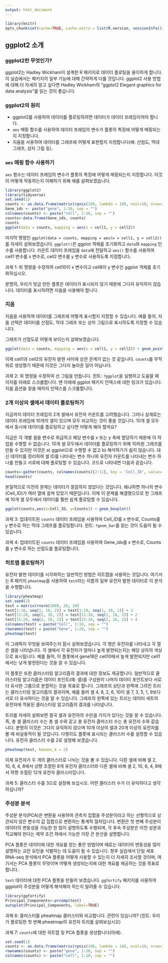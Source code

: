 ```yaml
---
output: html_document
---
```


```r
library(knitr)
opts_chunk$set(cache=TRUE, cache.extra = list(R.version, sessionInfo()))
```
## ggplot2 소개

### ggplot2란 무엇인가?

ggplot2는 Hadley Wickham이 설계한 R 패키지로 데이터 플로팅을 용이하게 합니다. 이 실습에서는 패키지의 일부 기능에 대해 간략하게 다룰 것입니다. ggplot2 사용 방법에 대해 더 자세히 알고 싶다면 Hadley Wickham의 "ggplot2 Elegant graphics for data analysis"를 읽는 것이 좋습니다.


### ggplot2의 원리

* ggplot2를 사용하여 데이터를 플로팅하려면 데이터가 데이터 프레임이어야 합니다.
* `aes` 매핑 함수를 사용하여 데이터 프레임의 변수가 플롯의 특징에 어떻게 매핑되는지 지정합니다.
* 지옴을 사용하여 데이터를 그래프에 어떻게 표현할지 지정합니다(예: 산점도, 막대 그래프, 상자 그림 등).

### `aes` 매핑 함수 사용하기

`aes` 함수는 데이터 프레임의 변수가 플롯의 특징에 어떻게 매핑되는지 지정합니다. 이것이 어떻게 작동하는지 이해하기 위해 예를 살펴보겠습니다.

```R
library(ggplot2)
library(tidyverse)
set.seed(1)
counts <- as.data.frame(matrix(rpois(100, lambda = 10), ncol=10, nrow=10))
Gene_ids <- paste("gene", 1:10, sep = "")
colnames(counts) <- paste("cell", 1:10, sep = "")
counts<-data.frame(Gene_ids, counts)
counts
ggplot(data = counts, mapping = aes(x = cell1, y = cell2))
```

마지막 명령인 `ggplot(data = counts, mapping = aes(x = cell1, y = cell2))`를 자세히 살펴보겠습니다. `ggplot()`은 ggplot 객체를 초기화하고 `data`와 `mapping` 인수를 사용합니다. 카운트 데이터 프레임을 `data`에 전달하고 `aes()` 함수를 사용하여 cell1 변수를 x 변수로, cell2 변수를 y 변수로 사용하도록 지정합니다.

과제 1: 위 명령을 수정하여 cell10이 x 변수이고 cell8이 y 변수인 ggplot 객체를 초기화하십시오.

분명히, 우리가 방금 만든 플롯은 데이터가 표시되지 않기 때문에 그다지 유익하지 않습니다. 데이터를 표시하려면 지옴을 사용해야 합니다.

### 지옴

지옴을 사용하여 데이터를 그래프에 어떻게 표시할지 지정할 수 있습니다. 예를 들어, 지옴 선택은 데이터를 산점도, 막대 그래프 또는 상자 그림으로 표시하도록 지정할 수 있습니다.

그래프가 산점도로 어떻게 보이는지 살펴보겠습니다.

```R
ggplot(data = counts, mapping = aes(x = cell1, y = cell2)) + geom_point()
```

이제 cell1과 cell2의 유전자 발현 사이에 상관 관계가 없는 것 같습니다. `counts`를 무작위로 생성했기 때문에 이것은 그다지 놀라운 일이 아닙니다.

과제 2: 위 명령을 수정하여 선 그림을 만듭니다. 힌트: `?ggplot`을 실행하고 도움말 페이지를 아래로 스크롤합니다. 맨 아래에 ggplot 패키지 인덱스에 대한 링크가 있습니다. 지옴 옵션을 찾을 때까지 인덱스를 스크롤합니다.

### 2개 이상의 셀에서 데이터 플로팅하기

지금까지 데이터 프레임의 2개 셀에서 유전자 카운트를 고려했습니다. 그러나 실제로는 데이터 프레임에 10개의 셀이 있으며 모두 비교하는 것이 좋을 것입니다. 10개 셀 모두에서 동시에 데이터를 플로팅하고 싶다면 어떻게 해야 할까요?

지금은 각 개별 셀을 변수로 취급하고 해당 변수를 x 또는 y 축에 할당하기 때문에 이 작업을 수행할 수 없습니다. 10개 셀 모두에서 데이터를 플로팅하기 위해 10차원 그래프를 만들 수 있지만 이것은 a) ggplot으로 수행할 수 없고 b) 해석하기가 쉽지 않습니다. 대신 데이터를 정리하여 셀 ID를 나타내는 변수 하나와 유전자 카운트를 나타내는 변수 하나를 만들고 서로에 대해 플로팅할 수 있습니다. 코드로 나타내면 다음과 같습니다.

```R
counts<-gather(counts, colnames(counts)[2:11], key = 'Cell_ID', value='Counts')
head(counts)
```

본질적으로 이전의 문제는 데이터가 깔끔하지 않았다는 것입니다. 왜냐하면 하나의 변수(Cell_ID)가 여러 열에 걸쳐 있었기 때문입니다. 이제 이 문제를 해결했으므로 한 그래프에 10개 셀 모두에서 데이터를 훨씬 쉽게 플로팅할 수 있습니다.

```R
ggplot(counts,aes(x=Cell_ID, y=Counts)) + geom_boxplot()
```

과제 3: 업데이트된 `counts` 데이터 프레임을 사용하여 Cell_ID를 x 변수로, Counts를 y 변수로 하는 막대 그래프를 플로팅합니다. 힌트: `?geom_bar`를 읽는 것이 도움이 될 수 있습니다.

과제 4: 업데이트된 `counts` 데이터 프레임을 사용하여 Gene_ids를 x 변수로, Counts를 y 변수로 하는 산점도를 플로팅합니다.

### 히트맵 플로팅하기

유전자 발현 데이터를 시각화하는 일반적인 방법은 히트맵을 사용하는 것입니다. 여기서는 R 패키지 `pheatmap`을 사용하여 `test`라는 이름의 일부 유전자 발현 데이터로 이 분석을 수행합니다.

```R
library(pheatmap)
set.seed(2)
test = matrix(rnorm(200), 20, 10)
test[1:10, seq(1, 10, 2)] = test[1:10, seq(1, 10, 2)] + 3
test[11:20, seq(2, 10, 2)] = test[11:20, seq(2, 10, 2)] + 2
test[15:20, seq(2, 10, 2)] = test[15:20, seq(2, 10, 2)] + 4
colnames(test) = paste("Cell", 1:10, sep = "")
rownames(test) = paste("Gene", 1:20, sep = "")
pheatmap(test)
```

이 그래픽이 무엇을 보여주는지 잠시 살펴보겠습니다. 각 행은 유전자를 나타내고 각 열은 셀을 나타냅니다. 각 셀에서 각 유전자가 얼마나 높게 발현되는지는 해당 상자의 색상으로 표시됩니다. 예를 들어, 이 플롯에서 gene18은 cell10에서 높게 발현되지만 cell1에서는 낮게 발현된다는 것을 알 수 있습니다.

이 플롯은 또한 클러스터링 알고리즘의 결과에 대한 정보도 제공합니다. 일반적으로 클러스터링 알고리즘은 데이터 포인트(예: 셀)를 구성원이 나머지 데이터 포인트보다 서로 더 유사한 그룹으로 분할하는 것을 목표로 합니다. 그래프의 상단과 왼쪽에 그려진 트리는 클러스터링 알고리즘의 결과이며, 예를 들어 셀 4, 8, 2, 6, 10이 셀 7, 3, 5, 1, 9보다 서로 더 유사하다는 것을 알 수 있습니다. 그래프의 왼쪽에 있는 트리는 데이터 세트의 유전자에 적용된 클러스터링 알고리즘의 결과를 나타냅니다.

트리를 자세히 살펴보면 결국 셀과 유전자의 수만큼 가지가 있다는 것을 알 수 있습니다. 즉, 총 셀 클러스터 수는 총 셀 수와 같고 총 유전자 클러스터 수는 총 유전자 수와 같습니다. 분명히 이것은 그다지 유익하지 않으며 10개 이상의 셀과 20개 이상의 유전자를 볼 때 비실용적이 될 것입니다. 다행히도 플롯에 표시되는 클러스터 수를 설정할 수 있습니다. 유전자 클러스터 수를 2로 설정해 보겠습니다.

```R
pheatmap(test, kmeans_k = 2)
```

이제 유전자가 두 개의 클러스터로 나뉘는 것을 볼 수 있습니다. 다른 셀에 비해 셀 2, 10, 6, 4, 8에서 상향 조절된 8개 유전자 클러스터와 다른 셀에 비해 셀 2, 10, 6, 4, 8에서 하향 조절된 12개 유전자 클러스터입니다.

과제 5: 클러스터 수를 3으로 설정해 보십시오. 어떤 클러스터 수가 더 유익하다고 생각하십니까?

### 주성분 분석

주성분 분석(PCA)은 변환을 사용하여 관측치 집합을 주성분이라고 하는 선형적으로 상관되지 않은 변수의 값 집합으로 변환하는 통계적 절차입니다. 변환은 첫 번째 주성분이 데이터의 변동성을 가능한 한 많이 설명하도록 수행되며, 각 후속 주성분은 이전 성분과 직교해야 한다는 제약 조건 하에서 가능한 가장 큰 분산을 설명합니다.

PCA 플롯은 데이터에 대한 개요를 얻는 좋은 방법이며 때로는 데이터의 변동성을 많이 설명하는 교란 요인을 식별하는 데 도움이 될 수 있습니다. 향후 실습에서 단일 세포 RNA-seq 분석에서 PCA 플롯을 어떻게 사용할 수 있는지 더 자세히 조사할 것이며, 여기서는 PCA 플롯이 무엇이며 어떻게 생성되는지에 대한 개요를 제공하는 것을 목표로 합니다.

`test` 데이터에 대한 PCA 플롯을 만들어 보겠습니다. `ggfortify` 패키지를 사용하여 ggplot이 주성분을 어떻게 해석해야 하는지 알려줄 수 있습니다.

```R
library(ggfortify)
Principal_Components<-prcomp(test)
autoplot(Principal_Components, label=TRUE)
```

과제 6: 클러스터를 pheatmap 클러스터와 비교합니다. 관련이 있습니까? (힌트: 우리가 플로팅한 첫 번째 pheatmap의 유전자 트리를 살펴보십시오)

과제 7: `counts`에 대한 히트맵 및 PCA 플롯을 생성합니다(아래).

```R
set.seed(1)
counts <- as.data.frame(matrix(rpois(100, lambda = 10), ncol=10, nrow=10))
rownames(counts) <- paste("gene", 1:10, sep = "")
colnames(counts) <- paste("cell", 1:10, sep = "")
```